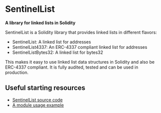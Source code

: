 
# SentinelList

**A library for linked lists in Solidity**

SentinelList is a Solidity library that provides linked lists in different flavors:

- SentinelList: A linked list for addresses
- SentinelList4337: An ERC-4337 compliant linked list for addresses
- SentinelListBytes32: A linked list for bytes32

This makes it easy to use linked list data structures in Solidity and also be ERC-4337 compliant. It is fully audited, tested and can be used in production.

## Useful starting resources

- [SentinelList source code](https://github.com/rhinestonewtf/sentinellist)
- [A module usage example](https://github.com/rhinestonewtf/core-modules/blob/7de2fb5330cbf2cf698e1822283b20fa29595dbe/src/OwnableValidator/OwnableValidator.sol#L43)
